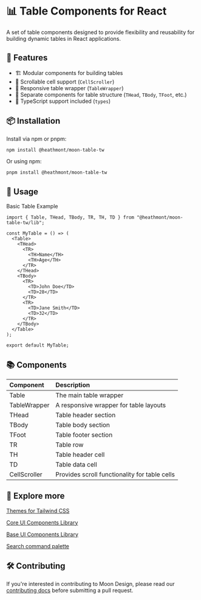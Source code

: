 # 📊 Table Components for React

A set of table components designed to provide flexibility and reusability for building dynamic tables in React applications.

## 🚀 Features

- 🏗 Modular components for building tables
- 📜 Scrollable cell support (`CellScroller`)
- 📏 Responsive table wrapper (`TableWrapper`)
- 🔄 Separate components for table structure (`THead`, `TBody`, `TFoot`, etc.)
- 📌 TypeScript support included (`types`)

## 📦 Installation

Install via npm or pnpm:

```bash
npm install @heathmont/moon-table-tw
```
Or using npm:
```bash
pnpm install @heathmont/moon-table-tw
```
## 🎯 Usage
Basic Table Example
```code
import { Table, THead, TBody, TR, TH, TD } from "@heathmont/moon-table-tw/lib";

const MyTable = () => (
  <Table>
    <THead>
      <TR>
        <TH>Name</TH>
        <TH>Age</TH>
      </TR>
    </THead>
    <TBody>
      <TR>
        <TD>John Doe</TD>
        <TD>28</TD>
      </TR>
      <TR>
        <TD>Jane Smith</TD>
        <TD>32</TD>
      </TR>
    </TBody>
  </Table>
);

export default MyTable;
```
## 📚 Components
| Component | Description |
:- | :-
Table |	The main table wrapper
TableWrapper |	A responsive wrapper for table layouts
THead |	Table header section
TBody |	Table body section
TFoot |	Table footer section
TR |	Table row
TH |	Table header cell
TD |	Table data cell
CellScroller |	Provides scroll functionality for table cells

## 🧭 Explore more

[Themes for Tailwind CSS](themes)

[Core UI Components Library](core)

[Base UI Components Library](base)

[Search command palette](cmdk)




## 🛠️ Contributing

If you're interested in contributing to Moon Design, please read our [contributing docs](CONTRIBUTING.md) before submitting a pull request.

